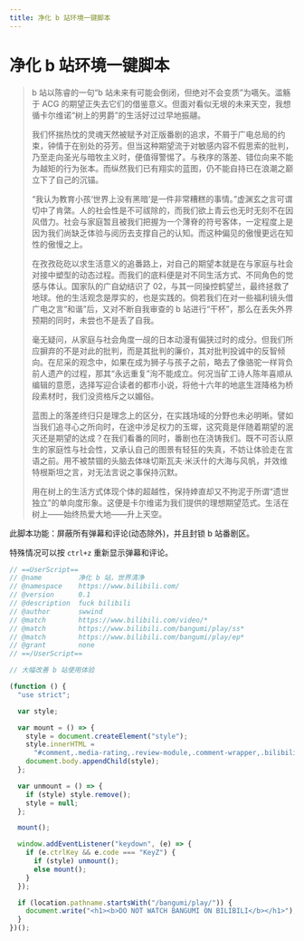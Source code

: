 ```yaml
---
title: 净化 b 站环境一键脚本
---
```


# 净化 b 站环境一键脚本


<Metadata author="swwind" time="2021-4-4" tags="javascript" />

> b 站以陈睿的一句“b 站未来有可能会倒闭，但绝对不会变质”为嚆矢。滥觞于 ACG 的期望正失去它们的借鉴意义。但面对看似无垠的未来天空，我想循卡尔维诺“树上的男爵”的生活好过过早地振翮。
>
> 我们怀揣热忱的灵魂天然被赋予对正版番剧的追求，不屑于广电总局的约束，钟情于在别处的芬芳。但当这种期望流于对敏感内容不假思索的批判，乃至走向圣光与暗牧主义时，便值得警惕了。与秩序的落差、错位向来不能为越矩的行为张本。而纵然我们已有翔实的蓝图，仍不能自持已在浪潮之巅立下了自己的沉锚。
>
> “我认为教育小孩‘世界上没有黑暗’是一件非常糟糕的事情。”虚渊玄之言可谓切中了肯綮。人的社会性是不可祓除的，而我们欲上青云也无时无刻不在因风借力。社会与家庭暂且被我们把握为一个薄脊的符号客体，一定程度上是因为我们尚缺乏体验与阅历去支撑自己的认知。而这种偏见的傲慢更远在知性的傲慢之上。
>
> 在孜孜矻矻以求生活意义的追番路上，对自己的期望本就是在与家庭与社会对接中塑型的动态过程。而我们的底料便是对不同生活方式、不同角色的觉感与体认。国家队的广自幼结识了 02，与其一同操控鹤望兰，最终拯救了地球。他的生活观念是厚实的，也是实践的。倘若我们在对一些福利镜头借广电之言“和谐”后，又对不断自我审查的 b 站进行“干杯”，那么在丢失外界预期的同时，未尝也不是丢了自我。
>
> 毫无疑问，从家庭与社会角度一觇的日本动漫有偏狭过时的成分。但我们所应摒弃的不是对此的批判，而是其批判的廉价，其对批判投诚中的反智倾向。在尼采的观念中，如果在成为狮子与孩子之前，略去了像骆驼一样背负前人遗产的过程，那其“永远重复”洵不能成立。何况当矿工诗人陈年喜顺从编辑的意愿，选择写迎合读者的都市小说，将他十六年的地底生涯降格为桥段素材时，我们没资格斥之以媚俗。
>
> 蓝图上的落差终归只是理念上的区分，在实践场域的分野也未必明晰。譬如当我们追寻心之所向时，在途中涉足权力的玉墀，这究竟是伴随着期望的泯灭还是期望的达成？在我们看番的同时，番剧也在浇铸我们。既不可否认原生的家庭性与社会性，又承认自己的图景有轻狂的失真，不妨让体验走在言语之前。用不被禁锢的头脑去体味切斯瓦夫·米沃什的大海与风帆，并效维特根斯坦之言，对无法言说之事保持沉默。
>
> 用在树上的生活方式体现个体的超越性，保持婞直却又不拘泥于所谓“遗世独立”的单向度形象。这便是卡尔维诺为我们提供的理想期望范式。生活在树上——始终热爱大地——升上天空。

此脚本功能：屏蔽所有弹幕和评论(动态除外)，并且封锁 b 站番剧区。

特殊情况可以按 `ctrl+z` 重新显示弹幕和评论。

```js
// ==UserScript==
// @name         净化 b 站，世界清净
// @namespace    https://www.bilibili.com/
// @version      0.1
// @description  fuck bilibili
// @author       swwind
// @match        https://www.bilibili.com/video/*
// @match        https://www.bilibili.com/bangumi/play/ss*
// @match        https://www.bilibili.com/bangumi/play/ep*
// @grant        none
// ==/UserScript==

// 大幅改善 b 站使用体验

(function () {
  "use strict";

  var style;

  var mount = () => {
    style = document.createElement("style");
    style.innerHTML =
      "#comment,.media-rating,.review-module,.comment-wrapper,.bilibili-player-video-danmaku{opacity:0;}";
    document.body.appendChild(style);
  };

  var unmount = () => {
    if (style) style.remove();
    style = null;
  };

  mount();

  window.addEventListener("keydown", (e) => {
    if (e.ctrlKey && e.code === "KeyZ") {
      if (style) unmount();
      else mount();
    }
  });

  if (location.pathname.startsWith("/bangumi/play/")) {
    document.write("<h1><b>DO NOT WATCH BANGUMI ON BILIBILI</b></h1>");
  }
})();
```
